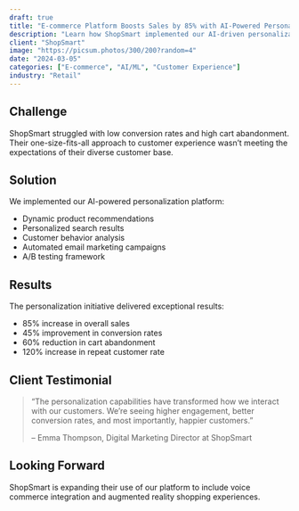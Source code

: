```yaml
---
draft: true
title: "E-commerce Platform Boosts Sales by 85% with AI-Powered Personalization"
description: "Learn how ShopSmart implemented our AI-driven personalization engine to transform their customer experience and dramatically increase sales."
client: "ShopSmart"
image: "https://picsum.photos/300/200?random=4"
date: "2024-03-05"
categories: ["E-commerce", "AI/ML", "Customer Experience"]
industry: "Retail"
---
```


## Challenge

ShopSmart struggled with low conversion rates and high cart abandonment. Their one-size-fits-all approach to customer experience wasn't meeting the expectations of their diverse customer base.

## Solution

We implemented our AI-powered personalization platform:

- Dynamic product recommendations
- Personalized search results
- Customer behavior analysis
- Automated email marketing campaigns
- A/B testing framework

## Results

The personalization initiative delivered exceptional results:

- 85% increase in overall sales
- 45% improvement in conversion rates
- 60% reduction in cart abandonment
- 120% increase in repeat customer rate

## Client Testimonial

> "The personalization capabilities have transformed how we interact with our customers. We're seeing higher engagement, better conversion rates, and most importantly, happier customers."
>
> -- Emma Thompson, Digital Marketing Director at ShopSmart

## Looking Forward

ShopSmart is expanding their use of our platform to include voice commerce integration and augmented reality shopping experiences. 